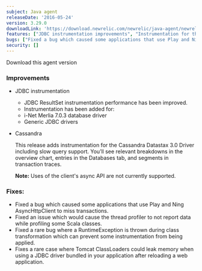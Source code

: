 ```yaml
---
subject: Java agent
releaseDate: '2016-05-24'
version: 3.29.0
downloadLink: 'https://download.newrelic.com/newrelic/java-agent/newrelic-agent/3.29.0/'
features: ["JDBC instrumentation improvements", "Instrumentation for the Cassandra Datastax 3.0 Driver including slow query support"]
bugs: ["Fixed a bug which caused some applications that use Play and Ning AsyncHttpClient to miss transactions", "Fixed an issue which would cause the thread profiler to not report data while profiling some Scala classes", "Fixed a bug where a RuntimeException is thrown during class transformation", "Fixed a bug where Tomcat ClassLoaders could leak memory when using a JDBC driver bundled in your application"]
security: []
---
```


<ButtonGroup>
  <ButtonLink
    role="button"
    to="https://download.newrelic.com/newrelic/java-agent/newrelic-agent/3.29.0/"
    variant="primary"
  >
    Download this agent version
  </ButtonLink>
</ButtonGroup>

### Improvements

* JDBC instrumentation

  * JDBC ResultSet instrumentation performance has been improved.
  * Instrumentation has been added for:
  * i-Net Merlia 7.0.3 database driver
  * Generic JDBC drivers
* Cassandra

  This release adds instrumentation for the Cassandra Datastax 3.0 Driver including slow query support. You’ll see relevant breakdowns in the overview chart, entries in the Databases tab, and segments in transaction traces.

  **Note:** Uses of the client's async API are not currently supported.

### Fixes:

* Fixed a bug which caused some applications that use Play and Ning AsyncHttpClient to miss transactions.
* Fixed an issue which would cause the thread profiler to not report data while profiling some Scala classes.
* Fixed a rare bug where a RuntimeException is thrown during class transformation which can prevent some instrumentation from being applied.
* Fixes a rare case where Tomcat ClassLoaders could leak memory when using a JDBC driver bundled in your application after reloading a web application.
